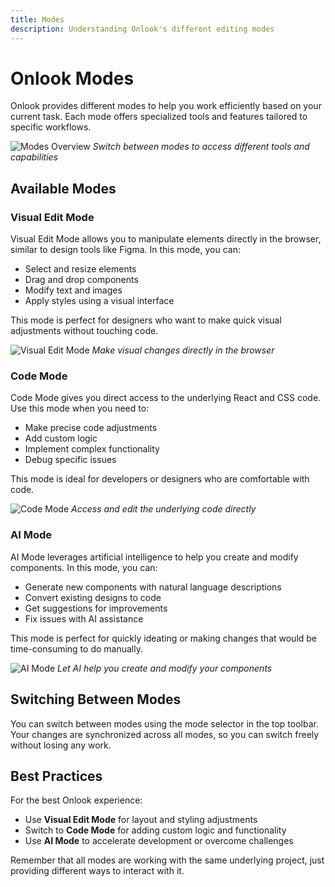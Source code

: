 ---
title: Modes
description: Understanding Onlook's different editing modes
---

# Onlook Modes

Onlook provides different modes to help you work efficiently based on your current task. Each mode offers specialized tools and features tailored to specific workflows.

![Modes Overview](/images/modes-overview.png)
*Switch between modes to access different tools and capabilities*

## Available Modes

### Visual Edit Mode

Visual Edit Mode allows you to manipulate elements directly in the browser, similar to design tools like Figma. In this mode, you can:

- Select and resize elements
- Drag and drop components
- Modify text and images
- Apply styles using a visual interface

This mode is perfect for designers who want to make quick visual adjustments without touching code.

![Visual Edit Mode](/images/visual-edit-mode.png)
*Make visual changes directly in the browser*

### Code Mode

Code Mode gives you direct access to the underlying React and CSS code. Use this mode when you need to:

- Make precise code adjustments
- Add custom logic
- Implement complex functionality
- Debug specific issues

This mode is ideal for developers or designers who are comfortable with code.

![Code Mode](/images/code-mode.png)
*Access and edit the underlying code directly*

### AI Mode

AI Mode leverages artificial intelligence to help you create and modify components. In this mode, you can:

- Generate new components with natural language descriptions
- Convert existing designs to code
- Get suggestions for improvements
- Fix issues with AI assistance

This mode is perfect for quickly ideating or making changes that would be time-consuming to do manually.

![AI Mode](/images/ai-mode.png)
*Let AI help you create and modify your components*

## Switching Between Modes

You can switch between modes using the mode selector in the top toolbar. Your changes are synchronized across all modes, so you can switch freely without losing any work.

## Best Practices

For the best Onlook experience:

- Use **Visual Edit Mode** for layout and styling adjustments
- Switch to **Code Mode** for adding custom logic and functionality
- Use **AI Mode** to accelerate development or overcome challenges

Remember that all modes are working with the same underlying project, just providing different ways to interact with it.
